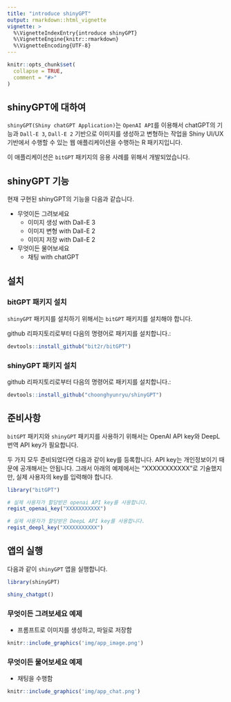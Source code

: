 ```yaml
---
title: "introduce shinyGPT"
output: rmarkdown::html_vignette
vignette: >
  %\VignetteIndexEntry{introduce shinyGPT}
  %\VignetteEngine{knitr::rmarkdown}
  %\VignetteEncoding{UTF-8}
---
```


```r
knitr::opts_chunk$set(
  collapse = TRUE,
  comment = "#>"
)
```

## shinyGPT에 대하여

`shinyGPT(Shiny chatGPT Application)`는 `OpenAI API`를 이용해서 chatGPT의 기능과 `Dall-E 3`, `Dall-E 2` 기반으로 이미지를 생성하고 변형하는 작업을 Shiny UI/UX 기반에서 수행할 수 있는 웹 애플리케이션을 수행하는 R 패키지입니다.

이 애플리케이션은 `bitGPT` 패키지의 응용 사례를 위해서 개발되었습니다.

## shinyGPT 기능

현재 구현된 shinyGPT의 기능을 다음과 같습니다.

* 무엇이든 그려보세요
  - 이미지 생성 with Dall-E 3
  - 이미지 변형 with Dall-E 2
  - 이미지 저장 with Dall-E 2
* 무엇이든 물어보세요 
  - 채팅 with chatGPT


## 설치

### bitGPT 패키지 설치

`shinyGPT` 패키지를 설치하기 위해서는  `bitGPT` 패키지를 설치해야 합니다.

github 리파지토리로부터 다음의 명령어로 패키지를 설치합니다.:

```r
devtools::install_github("bit2r/bitGPT")
```


### shinyGPT 패키지 설치

github 리파지토리로부터 다음의 명령어로 패키지를 설치합니다.:

```r
devtools::install_github("choonghyunryu/shinyGPT")
```

## 준비사항

`bitGPT` 패키지와 `shinyGPT` 패키지를 사용하기 위해서는 OpenAI API key와 DeepL 번역 API key가 필요합니다.

두 가지 모두 준비되었다면 다음과 같이 key를 등록합니다. API key는 개인정보이기 때문에 공개해서는 안됩니다. 
그래서 아래의 예제에서는 "XXXXXXXXXXX"로 기술했지만, 실제 사용자의 key를 입력해야 합니다.

```r
library("bitGPT")

# 실제 사용자가 할당받은 openai API key를 사용합니다.
regist_openai_key("XXXXXXXXXXX")

# 실제 사용자가 할당받은 DeepL API key를 사용합니다.
regist_deepl_key("XXXXXXXXXXX")
```

## 앱의 실행

다음과 같이 `shinyGPT` 앱을 실행합니다.

```r
library(shinyGPT)

shiny_chatgpt()
```


### 무엇이든 그려보세요 예제

- 프롬프트로 이미지를 생성하고, 파일로 저장함 

```r
knitr::include_graphics('img/app_image.png')
```


### 무엇이든 물어보세요 예제

- 채팅을 수행함

```r
knitr::include_graphics('img/app_chat.png')
```

